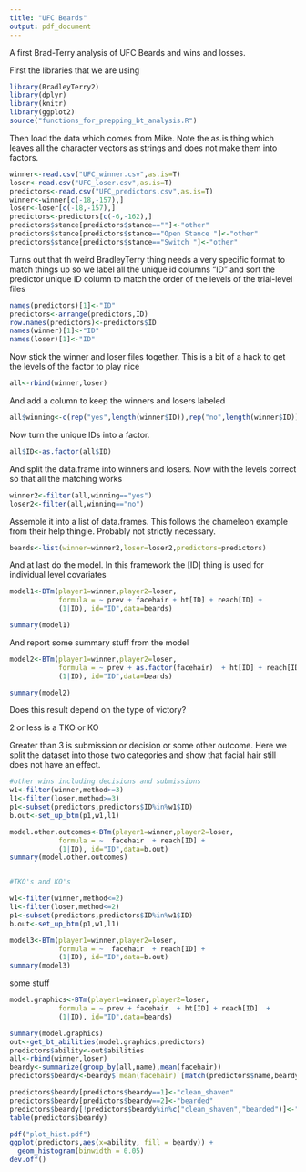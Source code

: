 ```yaml
---
title: "UFC Beards"
output: pdf_document
---
```

A first Brad-Terry analysis of UFC Beards and wins and losses.

First the libraries that we are using
```r
library(BradleyTerry2)
library(dplyr)
library(knitr)
library(ggplot2)
source("functions_for_prepping_bt_analysis.R")
```
Then load the data which comes from Mike.  Note the as.is thing which leaves all the character vectors as strings and does not make them into factors.

```r
winner<-read.csv("UFC_winner.csv",as.is=T)
loser<-read.csv("UFC_loser.csv",as.is=T)
predictors<-read.csv("UFC_predictors.csv",as.is=T)
winner<-winner[c(-18,-157),]
loser<-loser[c(-18,-157),]
predictors<-predictors[c(-6,-162),]
predictors$stance[predictors$stance==""]<-"other"
predictors$stance[predictors$stance=="Open Stance "]<-"other"
predictors$stance[predictors$stance=="Switch "]<-"other"
```
Turns out that th weird BradleyTerry thing needs a very specific format to match things up so we label all the unique id columns "ID" and sort the predictor unique ID column to match the order of the levels of the trial-level files

```r
names(predictors)[1]<-"ID"
predictors<-arrange(predictors,ID)
row.names(predictors)<-predictors$ID
names(winner)[1]<-"ID"
names(loser)[1]<-"ID"
```

Now stick the winner and loser files together.  This is a bit of a hack to get the levels of the factor to play nice

```r
all<-rbind(winner,loser)
```

And add a column to keep the winners and losers labeled

```r
all$winning<-c(rep("yes",length(winner$ID)),rep("no",length(winner$ID)))
```

Now turn the unique IDs into a factor.
```r
all$ID<-as.factor(all$ID)
```

And split the data.frame into winners and losers.  Now with the levels correct so that all the matching works

```r
winner2<-filter(all,winning=="yes")
loser2<-filter(all,winning=="no")
```

Assemble it into a list of data.frames.  This follows the chameleon example from their help thingie.  Probably not strictly necessary.

```r
beards<-list(winner=winner2,loser=loser2,predictors=predictors)
```

And at last do the model.  In this framework the [ID] thing is used for individual level covariates

```r
model1<-BTm(player1=winner,player2=loser,
            formula = ~ prev + facehair + ht[ID] + reach[ID] +   
            (1|ID), id="ID",data=beards)

summary(model1)
```

And report some summary stuff from the model

```r

model2<-BTm(player1=winner,player2=loser,
            formula = ~ prev + as.factor(facehair)  + ht[ID] + reach[ID] + stance[ID] +
            (1|ID), id="ID",data=beards)

summary(model2)
```


Does this result depend on the type of victory? 

2 or less is a TKO or KO

Greater than 3 is submission or decision or some other outcome.  Here we split the dataset into those two categories and show that facial hair still does not have an effect.

```r
#other wins including decisions and submissions
w1<-filter(winner,method>=3)
l1<-filter(loser,method>=3)
p1<-subset(predictors,predictors$ID%in%w1$ID)
b.out<-set_up_btm(p1,w1,l1)

model.other.outcomes<-BTm(player1=winner,player2=loser,
            formula = ~  facehair  + reach[ID] + 
            (1|ID), id="ID",data=b.out)
summary(model.other.outcomes)


#TKO's and KO's

w1<-filter(winner,method<=2)
l1<-filter(loser,method<=2)
p1<-subset(predictors,predictors$ID%in%w1$ID)
b.out<-set_up_btm(p1,w1,l1)

model3<-BTm(player1=winner,player2=loser,
            formula = ~  facehair  + reach[ID] + 
            (1|ID), id="ID",data=b.out)
summary(model3)


```

some stuff

```R

model.graphics<-BTm(player1=winner,player2=loser,
            formula = ~ prev + facehair  + ht[ID] + reach[ID]  +
            (1|ID), id="ID",data=beards)

summary(model.graphics)
out<-get_bt_abilities(model.graphics,predictors)
predictors$ability<-out$abilities
all<-rbind(winner,loser)
beardy<-summarize(group_by(all,name),mean(facehair))
predictors$beardy<-beardy$`mean(facehair)`[match(predictors$name,beardy$name)]

predictors$beardy[predictors$beardy==1]<-"clean_shaven"
predictors$beardy[predictors$beardy==2]<-"bearded"
predictors$beardy[!predictors$beardy%in%c("clean_shaven","bearded")]<-"variable_or_other"
table(predictors$beardy)

pdf("plot_hist.pdf")
ggplot(predictors,aes(x=ability, fill = beardy)) +
  geom_histogram(binwidth = 0.05)
dev.off()




```


